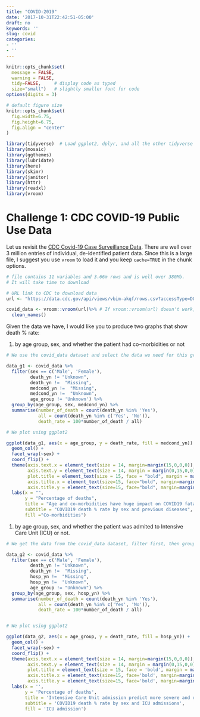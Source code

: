 ```yaml
---
title: "COVID-2019"
date: '2017-10-31T22:42:51-05:00'
draft: no
keywords: ''
slug: covid
categories:
- ''
- ''
---
```



```r
knitr::opts_chunk$set(
  message = FALSE, 
  warning = FALSE, 
  tidy=FALSE,     # display code as typed
  size="small")   # slightly smaller font for code
options(digits = 3)

# default figure size
knitr::opts_chunk$set(
  fig.width=6.75, 
  fig.height=6.75,
  fig.align = "center"
)
```


```r
library(tidyverse)  # Load ggplot2, dplyr, and all the other tidyverse packages
library(mosaic)
library(ggthemes)
library(lubridate)
library(here)
library(skimr)
library(janitor)
library(httr)
library(readxl)
library(vroom)
```

# Challenge 1: CDC COVID-19 Public Use Data

Let us revisit the [CDC Covid-19 Case Surveillance Data](https://data.cdc.gov/Case-Surveillance/COVID-19-Case-Surveillance-Public-Use-Data/vbim-akqf). There are well over 3 million entries of individual, de-identified patient data. Since this is a large file, I suggest you use `vroom` to load it and you keep `cache=TRUE` in the chunk options.


```r
# file contains 11 variables and 3.66m rows and is well over 380Mb. 
# It will take time to download

# URL link to CDC to download data
url <- "https://data.cdc.gov/api/views/vbim-akqf/rows.csv?accessType=DOWNLOAD"

covid_data <- vroom::vroom(url)%>% # If vroom::vroom(url) doesn't work, use read_csv(url)
  clean_names()


```

Given the data we have, I would like you to produce two graphs that show death % rate:

1. by age group, sex, and whether the patient had co-morbidities or not

```r
# We use the covid_data dataset and select the data we need for this graph

data_g1 <- covid_data %>%
  filter(sex == c('Male', 'Female'),
         death_yn != "Unknown",
         death_yn !=  "Missing",
         medcond_yn !=  "Missing",
         medcond_yn !=  "Unknown",
         age_group != 'Unknown') %>%
  group_by(age_group, sex, medcond_yn) %>%
  summarise(number_of_death = count(death_yn %in% 'Yes'),
            all = count(death_yn %in% c('Yes', 'No')),
            death_rate = 100*number_of_death / all)

# We plot using ggplot2

ggplot(data_g1, aes(x = age_group, y = death_rate, fill = medcond_yn)) + 
  geom_col() +
  facet_wrap(~sex) +
  coord_flip() +
  theme(axis.text.x = element_text(size = 14, margin=margin(15,0,0,0)),
        axis.text.y = element_text(size = 14, margin = margin(0,15,0,0)),
        plot.title = element_text(size = 15, face = "bold", margin = margin(0,0,30,0)), 
        axis.title.x = element_text(size=15, face="bold", margin=margin(20,0,0,0)),
        axis.title.y = element_text(size=15, face="bold", margin=margin(0,20,0,0))) +
  labs(x = "", 
       y = "Percentage of deaths",
       title = "Age and co-morbidities have huge impact on COVID19 fatality rate",
       subtitle = "COVID19 death % rate by sex and previous diseases",
       fill ="Co-morbidities")

```


1. by age group, sex, and whether the patient was admited to Intensive Care Unit (ICU) or not.

```r
# We get the data from the covid_data dataset, filter first, then group and finally compute the percentages. 

data_g2 <- covid_data %>%
  filter(sex == c('Male', 'Female'),
         death_yn != "Unknown",
         death_yn !=  "Missing",
         hosp_yn !=  "Missing",
         hosp_yn !=  "Unknown",
         age_group != "Unknown") %>%
  group_by(age_group, sex, hosp_yn) %>%
  summarise(number_of_death = count(death_yn %in% 'Yes'),
            all = count(death_yn %in% c('Yes', 'No')),
            death_rate = 100*number_of_death / all)


# We plot using ggplot2

ggplot(data_g2, aes(x = age_group, y = death_rate, fill = hosp_yn)) +
  geom_col() +
  facet_wrap(~sex) +
  coord_flip() +
  theme(axis.text.x = element_text(size = 14, margin=margin(15,0,0,0)),
        axis.text.y = element_text(size = 14, margin = margin(0,15,0,0)),
        plot.title = element_text(size = 15, face = 'bold', margin = margin(0,0,30,0)),
        axis.title.x = element_text(size=15, face='bold', margin=margin(20,0,0,0)),
        axis.title.y = element_text(size=15, face='bold', margin=margin(0,20,0,0))) +
  labs(x = '',
       y = 'Percentage of deaths',
       title = 'Intensive Care Unit admission predict more severe and deadly infections',
       subtitle = 'COVID19 death % rate by sex and ICU admissions', 
       fill = 'ICU admission')
```

